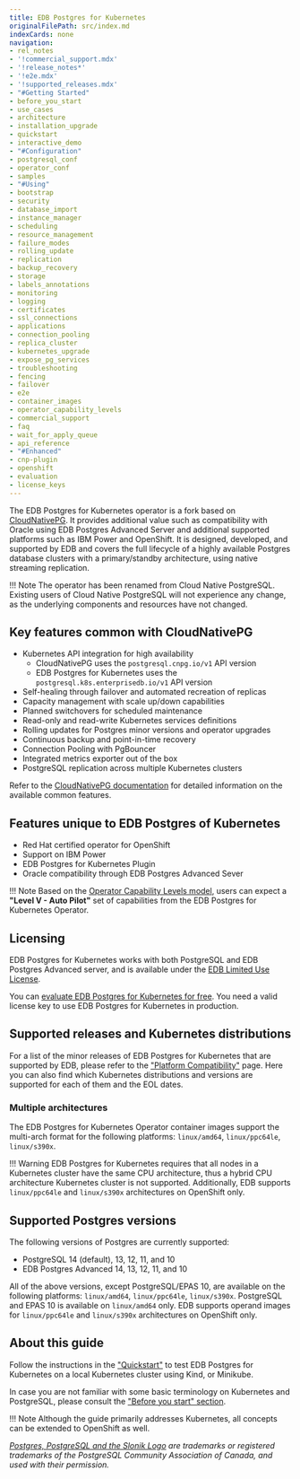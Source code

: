```yaml
---
title: EDB Postgres for Kubernetes
originalFilePath: src/index.md
indexCards: none
navigation:
- rel_notes
- '!commercial_support.mdx'
- '!release_notes*'
- '!e2e.mdx'
- '!supported_releases.mdx'
- "#Getting Started"
- before_you_start
- use_cases
- architecture
- installation_upgrade
- quickstart
- interactive_demo
- "#Configuration"
- postgresql_conf
- operator_conf
- samples
- "#Using"
- bootstrap
- security
- database_import
- instance_manager
- scheduling
- resource_management
- failure_modes
- rolling_update
- replication
- backup_recovery
- storage
- labels_annotations
- monitoring
- logging
- certificates
- ssl_connections
- applications
- connection_pooling
- replica_cluster
- kubernetes_upgrade
- expose_pg_services
- troubleshooting
- fencing
- failover
- e2e
- container_images
- operator_capability_levels
- commercial_support
- faq
- wait_for_apply_queue
- api_reference
- "#Enhanced"
- cnp-plugin
- openshift
- evaluation
- license_keys
---
```


The EDB Postgres for Kubernetes operator is a fork based on [CloudNativePG](https://cloudnative-pg.io). It provides additional value such as compatibility with Oracle using EDB Postgres Advanced Server and additional supported platforms such as IBM Power and OpenShift. It is designed, developed, and supported by EDB and covers the full lifecycle of a highly available Postgres database clusters with a primary/standby architecture, using native streaming replication. 

!!! Note
    The operator has been renamed from Cloud Native PostgreSQL. Existing users of Cloud Native PostgreSQL will not experience any change, as the underlying components and resources have not changed. 

## Key features common with CloudNativePG 
-   Kubernetes API integration for high availability
    -   CloudNativePG uses the `postgresql.cnpg.io/v1` API version
    -   EDB Postgres for Kubernetes uses the `postgresql.k8s.enterprisedb.io/v1` API version
-   Self-healing through failover and automated recreation of replicas
-   Capacity management with scale up/down capabilities
-   Planned switchovers for scheduled maintenance
-   Read-only and read-write Kubernetes services definitions
-   Rolling updates for Postgres minor versions and operator upgrades
-   Continuous backup and point-in-time recovery
-   Connection Pooling with PgBouncer
-   Integrated metrics exporter out of the box
-   PostgreSQL replication across multiple Kubernetes clusters

Refer to the [CloudNativePG documentation](https://cloudnative-pg.io/documentation/1.15.0/) for detailed information on the
available common features.

## Features unique to EDB Postgres of Kubernetes
- Red Hat certified operator for OpenShift
- Support on IBM Power
- EDB Postgres for Kubernetes Plugin 
- Oracle compatibility through EDB Postgres Advanced Sever

!!! Note
    Based on the [Operator Capability Levels model](operator_capability_levels.md),
    users can expect a **"Level V - Auto Pilot"** set of capabilities from the
    EDB Postgres for Kubernetes Operator.

## Licensing

EDB Postgres for Kubernetes works with both PostgreSQL and EDB Postgres
Advanced server, and is available under the
[EDB Limited Use License](https://www.enterprisedb.com/limited-use-license).

You can [evaluate EDB Postgres for Kubernetes for free](evaluation.md).
You need a valid license key to use EDB Postgres for Kubernetes in production.

## Supported releases and Kubernetes distributions

For a list of the minor releases of EDB Postgres for Kubernetes that are
supported by EDB, please refer to the ["Platform Compatibility"](https://www.enterprisedb.com/resources/platform-compatibility#pgk8s) page.
Here you can also find which Kubernetes distributions and versions are
supported for each of them and the EOL dates.

### Multiple architectures

The EDB Postgres for Kubernetes Operator container images support the multi-arch
format for the following platforms: `linux/amd64`, `linux/ppc64le`, `linux/s390x`.

!!! Warning
    EDB Postgres for Kubernetes requires that all nodes in a Kubernetes cluster have the
    same CPU architecture, thus a hybrid CPU architecture Kubernetes cluster is not
    supported. Additionally, EDB supports `linux/ppc64le` and `linux/s390x` architectures
    on OpenShift only.

## Supported Postgres versions

The following versions of Postgres are currently supported:

-   PostgreSQL 14 (default), 13, 12, 11, and 10
-   EDB Postgres Advanced 14, 13, 12, 11, and 10

All of the above versions, except PostgreSQL/EPAS 10, are available on the
following platforms: `linux/amd64`, `linux/ppc64le`, `linux/s390x`. PostgreSQL
and EPAS 10 is available on `linux/amd64` only.
EDB supports operand images for `linux/ppc64le` and `linux/s390x` architectures
on OpenShift only.

## About this guide

Follow the instructions in the ["Quickstart"](quickstart.md) to test EDB Postgres for Kubernetes
on a local Kubernetes cluster using Kind, or Minikube.

In case you are not familiar with some basic terminology on Kubernetes and PostgreSQL,
please consult the ["Before you start" section](before_you_start.md).

!!! Note
    Although the guide primarily addresses Kubernetes, all concepts can
    be extended to OpenShift as well.

*[Postgres, PostgreSQL and the Slonik Logo](https://www.postgresql.org/about/policies/trademarks/)
are trademarks or registered trademarks of the PostgreSQL Community Association
of Canada, and used with their permission.*
